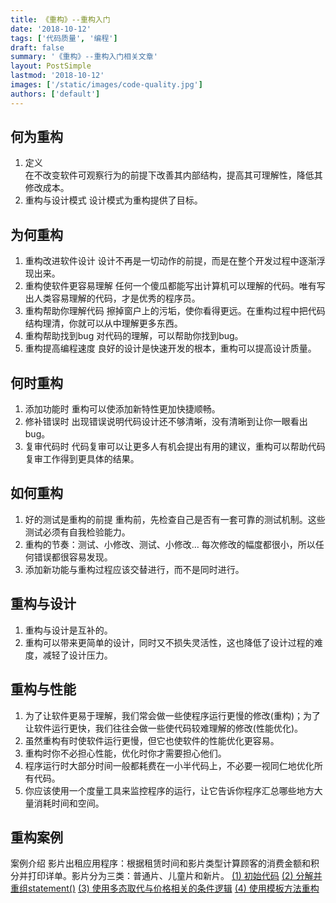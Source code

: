 ```yaml
---
title: 《重构》--重构入门
date: '2018-10-12'
tags: ['代码质量', '编程']
draft: false
summary: '《重构》--重构入门相关文章'
layout: PostSimple
lastmod: '2018-10-12'
images: ['/static/images/code-quality.jpg']
authors: ['default']
---
```


## 何为重构
1. 定义  
在不改变软件可观察行为的前提下改善其内部结构，提高其可理解性，降低其修改成本。
2. 重构与设计模式
设计模式为重构提供了目标。
## 为何重构
1. 重构改进软件设计
设计不再是一切动作的前提，而是在整个开发过程中逐渐浮现出来。
2. 重构使软件更容易理解
任何一个傻瓜都能写出计算机可以理解的代码。唯有写出人类容易理解的代码，才是优秀的程序员。
3. 重构帮助你理解代码
擦掉窗户上的污垢，使你看得更远。在重构过程中把代码结构理清，你就可以从中理解更多东西。
4. 重构帮助找到bug
对代码的理解，可以帮助你找到bug。
5. 重构提高编程速度
良好的设计是快速开发的根本，重构可以提高设计质量。
## 何时重构
1. 添加功能时
重构可以使添加新特性更加快捷顺畅。
2. 修补错误时
出现错误说明代码设计还不够清晰，没有清晰到让你一眼看出bug。
3. 复审代码时
代码复审可以让更多人有机会提出有用的建议，重构可以帮助代码复审工作得到更具体的结果。
## 如何重构
1. 好的测试是重构的前提
重构前，先检查自己是否有一套可靠的测试机制。这些测试必须有自我检验能力。
2. 重构的节奏：测试、小修改、测试、小修改…
每次修改的幅度都很小，所以任何错误都很容易发现。
3. 添加新功能与重构过程应该交替进行，而不是同时进行。
## 重构与设计
1. 重构与设计是互补的。
2. 重构可以带来更简单的设计，同时又不损失灵活性，这也降低了设计过程的难度，减轻了设计压力。
## 重构与性能
1. 为了让软件更易于理解，我们常会做一些使程序运行更慢的修改(重构)；为了让软件运行更快，我们往往会做一些使代码较难理解的修改(性能优化)。
2. 虽然重构有时使软件运行更慢，但它也使软件的性能优化更容易。
3. 重构时你不必担心性能，优化时你才需要担心他们。
4. 程序运行时大部分时间一般都耗费在一小半代码上，不必要一视同仁地优化所有代码。
5. 你应该使用一个度量工具来监控程序的运行，让它告诉你程序汇总哪些地方大量消耗时间和空间。
## 重构案例
案例介绍
影片出租应用程序：根据租赁时间和影片类型计算顾客的消费金额和积分并打印详单。影片分为三类：普通片、儿童片和新片。
[(1) 初始代码](https://github.com/nmwei/javascript-refactoring/blob/master/src/%E7%AC%AC%E4%B8%80%E7%AB%A0/1.1%20%E8%B5%B7%E7%82%B9.js)
[(2) 分解并重组statement()](https://github.com/nmwei/javascript-refactoring/blob/master/src/%E7%AC%AC%E4%B8%80%E7%AB%A0/1.3%20%E5%88%86%E8%A7%A3%E5%B9%B6%E9%87%8D%E7%BB%84statement().js)
[(3) 使用多态取代与价格相关的条件逻辑](https://github.com/nmwei/javascript-refactoring/blob/master/src/%E7%AC%AC%E4%B8%80%E7%AB%A0/1.4%20%E8%BF%90%E7%94%A8%E5%A4%9A%E6%80%81%E5%8F%96%E4%BB%A3%E4%B8%8E%E4%BB%B7%E6%A0%BC%E7%9B%B8%E5%85%B3%E7%9A%84%E6%9D%A1%E4%BB%B6%E9%80%BB%E8%BE%91.js)
[(4) 使用模板方法重构](https://github.com/nmwei/javascript-refactoring/blob/master/src/%E7%AC%AC%E4%B8%80%E7%AB%A0/1.5%20%E4%BD%BF%E7%94%A8%E6%A8%A1%E6%9D%BF%E6%96%B9%E6%B3%95%E9%87%8D%E6%9E%84.js)
